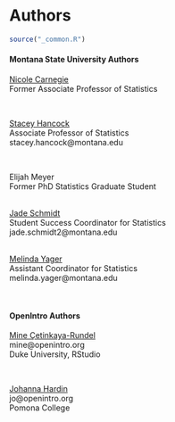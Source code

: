 # Authors {.unnumbered}

```r
source("_common.R")
```

#### Montana State University Authors {-}

[Nicole Carnegie](https://math.montana.edu/directory/faculty/2040044/nicole-carnegie){target="_blank"} <br>
Former Associate Professor of Statistics <br>

<br>

[Stacey Hancock](http://www.math.montana.edu/shancock/){target="_blank"}  <br>
Associate Professor of Statistics <br>
stacey.hancock@montana.edu <br>

<br>

Elijah Meyer <br>
Former PhD Statistics Graduate Student <br>

<br>
[Jade Schmidt](http://www.math.montana.edu/directory/faculty/1524571/jade-schmidt){target="_blank"} <br>
Student Success Coordinator for Statistics <br>
jade.schmidt2@montana.edu <br>

<br>
[Melinda Yager](http://www.math.montana.edu/directory/faculty/1582830/melinda-yager){target="_blank"} <br>
Assistant Coordinator for Statistics <br>
melinda.yager@montana.edu <br>

<br>

#### OpenIntro Authors {-}

[Mine Çetinkaya-Rundel](http://mine-cr.com/) <br>
mine@openintro.org <br>
Duke University, RStudio <br>

<br>

[Johanna Hardin](https://research.pomona.edu/johardin/) <br>
jo@openintro.org <br>
Pomona College <br>
